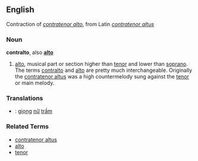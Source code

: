 ==English==
Contraction of ''[[contratenor alto]]'', from Latin ''[[contratenor altus]]''

===Noun===
'''contralto''', also '''[[alto]]'''

# [[alto]], musical part or section higher than [[tenor]] and lower than [[soprano]].  The terms [[contralto]] and [[alto]] are pretty much interchangeable.  Originally the [[contratenor altus]] was a high countermelody sung against the [[tenor]] or main melody.

===Translations===
*{{msg:vi}}: [[giọng]] [[nữ]] [[trầm]]

===Related Terms===
*[[contratenor altus]]
*[[alto]]
*[[tenor]]